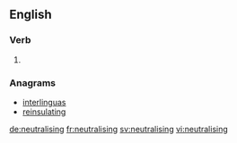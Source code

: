 ==English==

===Verb===
{{head|en|present participle}}

# {{present participle of|neutralise|lang=en|nocat=1}}

===Anagrams===
* [[interlinguas#English|interlinguas]]
* [[reinsulating#English|reinsulating]]

[[de:neutralising]]
[[fr:neutralising]]
[[sv:neutralising]]
[[vi:neutralising]]